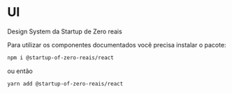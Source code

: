 
<Meta title="Home" />

# UI

Design System da Startup de Zero reais

Para utilizar os componentes documentados você precisa instalar o pacote:

```sh
npm i @startup-of-zero-reais/react
```
ou então

```sh
yarn add @startup-of-zero-reais/react
```
